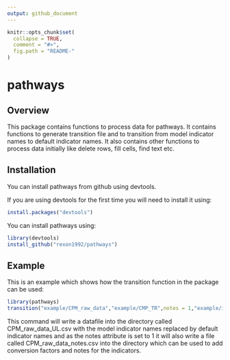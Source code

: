 ```yaml
---
output: github_document
---
```


<!-- README.md is generated from README.Rmd. Please edit that file -->

```r
knitr::opts_chunk$set(
  collapse = TRUE,
  comment = "#>",
  fig.path = "README-"
)
```

# pathways

## Overview

This package contains functions to process data for pathways. It contains functions to generate transition file and to transition from model indicator names to default indicator names. It also contains other functions to process data initially like delete rows, fill cells, find text etc.

## Installation

You can install pathways from github using devtools.

If you are using devtools for the first time you will need to install it using:

```r
install.packages("devtools")
```

You can install pathways using:

```r
library(devtools)
install_github("rexon1992/pathways")
```

## Example

This is an example which shows how the transition function in the package can be used:

```r
library(pathways)
transition("example/CPM_raw_data","example/CMP_TR",notes = 1,"example/ind_list_production.xlsx")
```

This command will write a datafile into the directory called CPM_raw_data_UL.csv with the model indicator names replaced by default indicator names and as the notes attribute is set to 1 it will also write a file called CPM_raw_data_notes.csv into the directory which can be used to add conversion factors and notes for the indicators.
